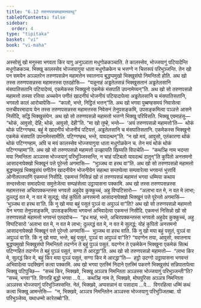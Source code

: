 ```yaml
---
title: "6.12 तरुणपसन्नमहामत्तवत्थु"
tableOfContents: false
sidebar:
  order: 4
type: "tipitaka"
basket: "vi"
book: "vi-maha"
---
```



<DynamicBreadcrumb />

<Division number="283" book="vi-maha">

<Paragraph number="1286" book="vi-maha">
अस्सोसुं खो मनुस्सा भगवता किर यागु अनुञ्ञाता मधुगोळकञ्चाति. ते कालस्सेव, भोज्जयागुं पटियादेन्ति मधुगोळकञ्च. भिक्खू कालस्सेव भोज्जयागुया धाता मधुगोळकेन च भत्तग्गे न चित्तरूपं परिभुञ्जन्ति. तेन खो पन समयेन अञ्ञतरेन तरुणपसन्नेन महामत्तेन स्वातनाय बुद्धप्पमुखो भिक्खुसंघो निमन्तितो होति. अथ खो तस्स तरुणपसन्नस्स महामत्तस्स एतदहोसि—  “यन्नूनाहं अड्ढतेलसन्नं भिक्खुसतानं अड्ढतेलसानि मंसपातिसतानि पटियादेय्यं, एकमेकस्स भिक्खुनो एकमेकं मंसपातिं उपनामेय्यन्”ति. अथ खो सो तरुणपसन्नो महामत्तो तस्सा रत्तिया अच्चयेन पणीतं खादनीयं भोजनीयं पटियादापेत्वा अड्ढतेलसानि च मंसपातिसतानि, भगवतो कालं आरोचापेसि—  “कालो, भन्ते, निट्ठितं भत्तन्”ति. अथ खो भगवा पुब्बण्हसमयं निवासेत्वा पत्तचीवरमादाय येन तस्स तरुणपसन्नस्स महामत्तस्स निवेसनं तेनुपसङ्कमि, उपसङ्कमित्वा पञ्ञत्ते आसने निसीदि, सद्धिं भिक्खुसंघेन. अथ खो सो तरुणपसन्नो महामत्तो भत्तग्गे भिक्खू परिविसति. भिक्खू एवमाहंसु—  “थोकं, आवुसो, देहि; थोकं, आवुसो, देही”ति. “मा खो तुम्हे, भन्ते—  ‘अयं तरुणपसन्नो महामत्तो’ति—  थोकं थोकं पटिग्गण्हथ. बहुं मे खादनीयं भोजनीयं पटियत्तं, अड्ढतेलसानि च मंसपातिसतानि. एकमेकस्स भिक्खुनो एकमेकं मंसपातिं उपनामेस्सामीति. पटिग्गण्हथ, भन्ते, यावदत्थन्”ति. “न खो मयं, आवुसो, एतंकारणा थोकं थोकं पटिग्गण्हाम, अपि च मयं कालस्सेव भोज्जयागुया धाता मधुगोळकेन च. तेन मयं थोकं थोकं पटिग्गण्हामा”ति. अथ खो सो तरुणपसन्नो महामत्तो उज्झायति खिय्यति विपाचेति—  “कथञ्हि नाम भदन्ता मया निमन्तिता अञ्ञस्स भोज्जयागुं परिभुञ्जिस्सन्ति, न चाहं पटिबलो यावदत्थं दातुन्”ति कुपितो अनत्तमनो आसादनापेक्खो भिक्खूनं पत्ते पूरेन्तो अगमासि—  “भुञ्जथ वा हरथ वा”ति. अथ खो सो तरुणपसन्नो महामत्तो बुद्धप्पमुखं भिक्खुसंघं पणीतेन खादनीयेन भोजनीयेन सहत्था सन्तप्पेत्वा सम्पवारेत्वा भगवन्तं भुत्ताविं ओनीतपत्तपाणिं एकमन्तं निसीदि. एकमन्तं निसिन्नं खो तं तरुणपसन्नं महामत्तं भगवा धम्मिया कथाय सन्दस्सेत्वा समादपेत्वा समुत्तेजेत्वा सम्पहंसेत्वा उट्ठायासना पक्कामि.
</Paragraph>

<Paragraph number="1287" book="vi-maha">
अथ खो तस्स तरुणपसन्नस्स महामत्तस्स अचिरपक्कन्तस्स भगवतो अहुदेव कुक्कुच्चं, अहु विप्पटिसारो—  “अलाभा वत मे, न वत मे लाभा; दुल्लद्धं वत मे, न वत मे सुलद्धं; योहं कुपितो अनत्तमनो आसादनापेक्खो भिक्खूनं पत्ते पूरेन्तो अगमासिं—  ‘भुञ्जथ वा हरथ वा’ति. किं नु खो मया बहुं पसुतं पुञ्ञं वा अपुञ्ञं वा”ति? अथ खो सो तरुणपसन्नो महामत्तो येन भगवा तेनुपसङ्कमि, उपसङ्कमित्वा भगवन्तं अभिवादेत्वा एकमन्तं निसीदि. एकमन्तं निसिन्नो खो सो तरुणपसन्नो महामत्तो भगवन्तं एतदवोच—  “इध मय्हं, भन्ते, अचिरपक्कन्तस्स भगवतो अहुदेव कुक्कुच्चं, अहु विप्पटिसारो ‘अलाभा वत मे, न वत मे लाभा; दुल्लद्धं वत मे, न वत मे सुलद्धं; योहं कुपितो अनत्तमनो आसादनापेक्खो भिक्खूनं पत्ते पूरेन्तो अगमासिं—  भुञ्जथ वा हरथ वाति. किं नु खो मया बहुं पसुतं, पुञ्ञं वा अपुञ्ञं वा’ति. किं नु खो मया, भन्ते, बहुं पसुतं, पुञ्ञं वा अपुञ्ञं वा”ति? “यदग्गेन तया, आवुसो, स्वातनाय बुद्धप्पमुखो भिक्खुसंघो निमन्तितो तदग्गेन ते बहुं पुञ्ञं पसुतं. यदग्गेन ते एकमेकेन भिक्खुना एकमेकं सित्थं पटिग्गहितं तदग्गेन ते बहुं पुञ्ञं पसुतं, सग्गा ते आरद्धा”ति. अथ खो सो तरुणपसन्नो महामत्तो—  “लाभा किर मे, सुलद्धं किर मे, बहुं किर मया पुञ्ञं पसुतं, सग्गा किर मे आरद्धा”ति—  हट्ठो उदग्गो उट्ठायासना भगवन्तं अभिवादेत्वा पदक्खिणं कत्वा पक्कामि. अथ खो भगवा एतस्मिं निदाने एतस्मिं पकरणे भिक्खुसंघं सन्निपातापेत्वा भिक्खू पटिपुच्छि—  “सच्चं किर, भिक्खवे, भिक्खू अञ्ञत्र निमन्तिता अञ्ञस्स भोज्जयागुं परिभुञ्जन्ती”ति? “सच्चं, भगवा”ति. विगरहि बुद्धो भगवा …पे…  कथञ्हि नाम ते, भिक्खवे, मोघपुरिसा अञ्ञत्र निमन्तिता अञ्ञस्स भोज्जयागुं परिभुञ्जिस्सन्ति. नेतं, भिक्खवे, अप्पसन्नानं वा पसादाय …पे…  विगरहित्वा धम्मिं कथं कत्वा भिक्खू आमन्तेसि—  “न, भिक्खवे, अञ्ञत्र निमन्तितेन अञ्ञस्स भोज्जयागु परिभुञ्जितब्बा. यो परिभुञ्जेय्य, यथाधम्मो कारेतब्बो”ति.
</Paragraph>
</Division>